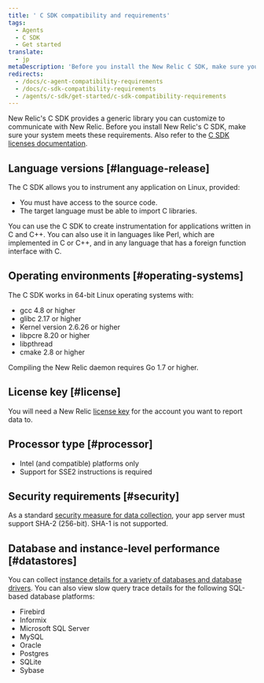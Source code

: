 ```yaml
---
title: ' C SDK compatibility and requirements'
tags:
  - Agents
  - C SDK
  - Get started
translate:
  - jp
metaDescription: 'Before you install the New Relic C SDK, make sure your application meets these compatibility requirements.'
redirects:
  - /docs/c-agent-compatibility-requirements
  - /docs/c-sdk-compatibility-requirements
  - /agents/c-sdk/get-started/c-sdk-compatibility-requirements
---
```


New Relic's C SDK provides a generic library you can customize to communicate with New Relic. Before you install New Relic's C SDK, make sure your system meets these requirements. Also refer to the [C SDK licenses documentation](/docs/c-sdk-licenses).

## Language versions [#language-release]

The C SDK allows you to instrument any application on Linux, provided:

* You must have access to the source code.
* The target language must be able to import C libraries.

You can use the C SDK to create instrumentation for applications written in C and C++. You can also use it in languages like Perl, which are implemented in C or C++, and in any language that has a foreign function interface with C.

## Operating environments [#operating-systems]

The C SDK works in 64-bit Linux operating systems with:

* gcc 4.8 or higher
* glibc 2.17 or higher
* Kernel version 2.6.26 or higher
* libpcre 8.20 or higher
* libpthread
* cmake 2.8 or higher

Compiling the New Relic daemon requires Go 1.7 or higher.

## License key [#license]

You will need a New Relic [license key](/docs/accounts-partnerships/install-new-relic/account-setup/license-key) for the account you want to report data to. 

## Processor type [#processor]

* Intel (and compatible) platforms only
* Support for SSE2 instructions is required

## Security requirements [#security]

As a standard [security measure for data collection](/docs/accounts-partnerships/new-relic-security/security/data-security), your app server must support SHA-2 (256-bit). SHA-1 is not supported.

## Database and instance-level performance [#datastores]

You can collect [instance details for a variety of databases and database drivers](/docs/apm/applications-menu/features/analyze-database-instance-level-performance-issues). You can also view slow query trace details for the following SQL-based database platforms:

* Firebird
* Informix
* Microsoft SQL Server
* MySQL
* Oracle
* Postgres
* SQLite
* Sybase
